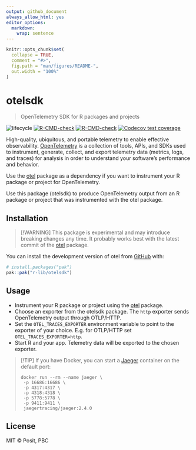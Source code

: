 ```yaml
---
output: github_document
always_allow_html: yes
editor_options:
  markdown:
    wrap: sentence
---
```


<!-- README.md is generated from README.Rmd. Please edit that file -->

```r
knitr::opts_chunk$set(
  collapse = TRUE,
  comment = "#>",
  fig.path = "man/figures/README-",
  out.width = "100%"
)
```

# otelsdk

> OpenTelemetry SDK for R packages and projects

<!-- badges: start -->
![lifecycle](https://lifecycle.r-lib.org/articles/figures/lifecycle-experimental.svg) [![R-CMD-check](https://github.com/r-lib/otelsdk/actions/workflows/R-CMD-check.yaml/badge.svg)](https://github.com/r-lib/otelsdk/actions/workflows/R-CMD-check.yaml)
[![R-CMD-check](https://github.com/r-lib/opentelemetry/actions/workflows/R-CMD-check.yaml/badge.svg)](https://github.com/r-lib/opentelemetry/actions/workflows/R-CMD-check.yaml)
[![Codecov test coverage](https://codecov.io/gh/r-lib/opentelemetry/graph/badge.svg)](https://app.codecov.io/gh/r-lib/opentelemetry)
<!-- badges: end -->

High-quality, ubiquitous, and portable telemetry to enable effective observability. [OpenTelemetry](https://opentelemetry.io/docs/) is a collection of tools, APIs, and SDKs used to instrument, generate, collect, and export telemetry data (metrics, logs, and traces) for analysis in order to understand your software's performance and behavior.

Use the [otel](https://github.com/r-lib/otel) package as a dependency if you want to instrument your R package or project for OpenTelemetry.

Use this package (otelsdk) to produce OpenTelemetry output from an R package or project that was instrumented with the otel package.

## Installation

> [!WARNING]
> This package is experimental and may introduce breaking changes any time.
> It probably works best with the latest commit of the
> [otel](https://github.com/r-lib/otel) package.

You can install the development version of otel from [GitHub](https://github.com/) with:

``` r
# install.packages("pak")
pak::pak("r-lib/otelsdk")
```

## Usage

* Instrument your R package or project using the [otel](https://github.com/r-lib/otel) package.
* Choose an exporter from the otelsdk package. The `http` exporter sends OpenTelemetry output through OTLP/HTTP.
* Set the `OTEL_TRACES_EXPORTER` environment variable to point to the exporter of your choice.
  E.g. for OTLP/HTTP set `OTEL_TRACES_EXPORTER=http`.
* Start R and your app. Telemetry data will be exported to the chosen exporter.

> [!TIP]
> If you have Docker, you can start a
> [Jaeger](https://www.jaegertracing.io/) container on the default port:
> ```
> docker run --rm --name jaeger \
>  -p 16686:16686 \
>  -p 4317:4317 \
>  -p 4318:4318 \
>  -p 5778:5778 \
>  -p 9411:9411 \
>  jaegertracing/jaeger:2.4.0
> ```

## License

MIT © Posit, PBC
